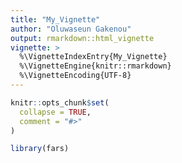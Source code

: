 ```yaml
---
title: "My_Vignette"
author: "Oluwaseun Gakenou"
output: rmarkdown::html_vignette
vignette: >
  %\VignetteIndexEntry{My_Vignette}
  %\VignetteEngine{knitr::rmarkdown}
  %\VignetteEncoding{UTF-8}
---
```


```r
knitr::opts_chunk$set(
  collapse = TRUE,
  comment = "#>"
)
```

```r
library(fars)
```
